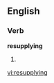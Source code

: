 ==English==

===Verb===
'''resupplying'''

# {{third-person singular of|resupply}}

[[vi:resupplying]]
